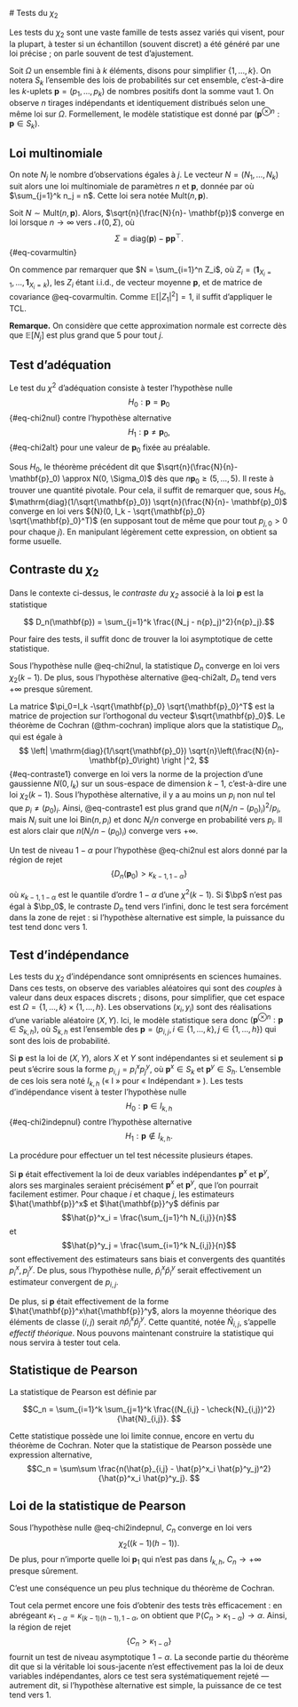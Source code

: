 # Tests du $\chi_2$


\newcommand{\1}{\mathbf{1}}
\newcommand{\PP}{\mathbb{P}}
\newcommand{\E}{\mathbb{E}}


Les tests du $\chi_2$ sont une vaste famille de tests assez variés qui visent, pour la plupart, à tester si un échantillon (souvent discret) a été généré par une loi précise ; on parle souvent de test d'ajustement. 

Soit $\Omega$ un ensemble fini à $k$ éléments, disons pour simplifier $\{1, \dotsc, k\}$. On notera $S_k$ l'ensemble des lois de probabilités sur cet ensemble, c'est-à-dire les $k$-uplets $\mathbf{p} = (p_1, \dotsc, p_k)$ de nombres positifs dont la somme vaut 1. On observe $n$ tirages indépendants et identiquement distribués selon une même loi sur $\Omega$. Formellement, le modèle statistique est donné par $(\mathbf{p}^{\otimes n} : \mathbf{p} \in S_k)$. 

## Loi multinomiale




On note $N_j$ le nombre d'observations égales à $j$. Le vecteur $N=(N_1, \dotsc, N_k)$ suit alors une loi multinomiale de paramètres $n$ et $\mathbf{p}$, donnée par 
\begin{align*}
\PP(N = (n_1, \dotsc, n_k)) = \frac{n!}{n_1! \dotsc n_k!} \prod_{j=1}^k {p}_j^{n_j},
\end{align*} 
où $\sum_{j=1}^k n_j = n$. Cette loi sera notée $\mathrm{Mult}(n, \mathbf{p})$. 

:::{#thm-cvloimult}

Soit $N \sim \mathrm{Mult}(n,\mathbf{p})$. Alors, $\sqrt{n}(\frac{N}{n}- \mathbf{p})$ converge en loi lorsque $n\to\infty$ vers $\mathcal{N}(0, \Sigma)$, où 
$$ \Sigma = \mathrm{diag}(\mathbf{p}) - \mathbf{p}\mathbf{p}^\top.$${#eq-covarmultin}

::: 

:::{.proof}

On commence par remarquer que $N = \sum_{i=1}^n Z_i$, où $Z_i=(\1_{X_i=1}, \dotsc, \1_{X_i=k})$, les $Z_i$ étant i.i.d., de vecteur moyenne $\mathbf{p}$, et de matrice de covariance @eq-covarmultin. Comme $\E[|Z_1|^2]=1$, il suffit d'appliquer le TCL. 

:::


**Remarque.** On considère que cette approximation normale est correcte dès que $\mathbb{E}[N_j]$ est plus grand que $5$ pour tout $j$. 

## Test d'adéquation 

Le test du $\chi^2$ d'adéquation consiste à tester l'hypothèse nulle $$H_0: \mathbf{p}= \mathbf{p}_0$${#eq-chi2nul} contre l'hypothèse alternative
$$H_1:\mathbf{p} \neq \mathbf{p}_0,$${#eq-chi2alt}
pour une valeur de $\mathbf{p}_0$ fixée au préalable. 


Sous $H_0$, le théorème précédent dit que $\sqrt{n}(\frac{N}{n}- \mathbf{p}_0) \approx N(0, \Sigma_0)$ dès que $n \mathbf{p}_0 \geq (5,\dotsc, 5)$. Il reste à trouver une quantité pivotale. Pour cela, il suffit de remarquer que, sous $H_0$,  $\mathrm{diag}(1/\sqrt{\mathbf{p}_0}) \sqrt{n}(\frac{N}{n}- \mathbf{p}_0)$ converge en loi vers  ${N}(0, I_k - \sqrt{\mathbf{p}_0} \sqrt{\mathbf{p}_0}^T)$
(en supposant tout de même que pour tout $p_{j,0} > 0$ pour chaque $j$). En manipulant légèrement cette expression, on obtient sa forme usuelle. 


:::{#def-contraste}

## Contraste du $\chi_2$

Dans le contexte ci-dessus, le *contraste du $\chi_2$* associé à la loi $\mathbf{p}$ est la statistique

$$ D_n(\mathbf{p}) = \sum_{j=1}^k \frac{(N_j - n{p}_j)^2}{n{p}_j}.$$
:::

Pour faire des tests, il suffit donc de trouver la loi asymptotique de cette statistique. 

:::{#thm-loicontraste}

Sous l'hypothèse nulle @eq-chi2nul, la statistique $D_n$ converge en loi vers $\chi_2(k-1)$. De plus, sous l'hypothèse alternative @eq-chi2alt, $D_n$ tend vers $+\infty$ presque sûrement. 
:::


:::{.proof}

La matrice $\pi_0=I_k -\sqrt{\mathbf{p}_0} \sqrt{\mathbf{p}_0}^T$ est la matrice de projection sur l'orthogonal du vecteur $\sqrt{\mathbf{p}_0}$. Le théorème de Cochran (@thm-cochran) implique alors que la statistique $D_n$, qui est égale à 
$$
\left| \mathrm{diag}(1/\sqrt{\mathbf{p}_0}) \sqrt{n}\left(\frac{N}{n}- \mathbf{p}_0\right) \right |^2, $${#eq-contraste1}
converge en loi vers la norme de la projection d'une gaussienne $N(0,I_k)$ sur un sous-espace de dimension $k-1$, c'est-à-dire une loi $\chi_2(k-1)$. Sous l'hypothèse alternative, il y a au moins un $p_i$ non nul tel que $p_i \neq (p_0)_i$. Ainsi, @eq-contraste1 est plus grand que $n(N_i/n - (p_0)_i)^2 / p_i$, mais $N_i$ suit une loi $\mathrm{Bin}(n,p_i)$ et donc $N_i / n$ converge en probabilité vers $p_i$. Il est alors clair que $n(N_i/n - (p_0)_i)$ converge vers $+\infty$.

:::

Un test de niveau $1-\alpha$ pour l'hypothèse @eq-chi2nul est alors donné par la région de rejet
$$ \{ D_n(\mathbf{p}_0) > \kappa_{k-1, 1-\alpha} \}$$

 où $\kappa_{k-1, 1-\alpha}$ est le quantile d'ordre $1-\alpha$ d'une $\chi^2(k-1)$. Si $\bp$ n'est pas égal à $\bp_0$, le contraste $D_n$ tend vers l'infini, donc le test sera forcément dans la zone de rejet : si l'hypothèse alternative est simple, la puissance du test tend donc vers 1. 


## Test d'indépendance

Les tests du $\chi_2$ d'indépendance sont omniprésents en sciences humaines. Dans ces tests, on observe des variables aléatoires qui sont des *couples* à valeur dans deux espaces discrets ; disons, pour simplifier, que cet espace est $\Omega = \{1, \dotsc, k\}\times \{1, \dotsc, h\}$. Les observations $(x_i, y_i)$ sont des réalisations d'une variable aléatoire $(X,Y)$. Ici, le modèle statistique sera donc $(\mathbf{p}^{\otimes n} : \mathbf{p} \in S_{k,h})$, où $S_{k,h}$ est l'ensemble des $\mathbf{p} = (p_{i,j}, i \in \{1,\dots, k\}, j\in \{1, \dots, h\})$ qui sont des lois de probabilité. 

Si $\mathbf{p}$ est la loi de $(X,Y)$, alors $X$ et $Y$ sont indépendantes si et seulement si $\mathbf{p}$ peut s'écrire sous la forme $p_{i,j} = p^x_i p^y_j$, où $\mathbf{p}^x \in S_k$ et $\mathbf{p}^y \in S_h$. L'ensemble de ces lois sera noté $I_{k,h}$ (« I » pour « Indépendant » ). Les tests d'indépendance visent à tester l'hypothèse nulle 
$$ H_0 : \mathbf{p}\in I_{k,h}$${#eq-chi2indepnul}
contre l'hypothèse alternative 
$$ H_1 : \mathbf{p} \notin I_{k,h}.$$

La procédure pour effectuer un tel test nécessite plusieurs étapes. 
\newcommand{\bp}{\mathbf{p}}

Si $\mathbf{p}$ était effectivement la loi de deux variables indépendantes $\bp^x$ et $\bp^y$, alors ses marginales seraient précisément $\bp^x$ et $\bp^y$, que l'on pourrait facilement estimer. Pour chaque $i$ et chaque $j$, les estimateurs $\hat{\bp}^x$ et $\hat{\bp}^y$ définis par
$$\hat{p}^x_i = \frac{\sum_{j=1}^h N_{i,j}}{n}$$
et 
$$\hat{p}^y_j = \frac{\sum_{i=1}^k N_{i,j}}{n}$$
sont effectivement des estimateurs sans biais et convergents des quantités $p^x_i, p^y_j$. De plus, sous l'hypothèse nulle, $\hat{p}^x_i \hat{p}^y_i$ serait effectivement un estimateur convergent de $p_{i,j}$. 

De plus, si $\bp$ était effectivement de la forme $\hat{\bp}^x\hat{\bp}^y$, alors la moyenne théorique des éléments de classe $(i,j)$ serait $n\hat{p}^x_i \hat{p}^y_j$. Cette quantité, notée $\check{N}_{i,j}$, s'appelle *effectif théorique*. Nous pouvons maintenant construire la statistique qui nous servira à tester tout cela. 

:::{#def-statpearson}

## Statistique de Pearson

La statistique de Pearson est définie par 

$$C_n = \sum_{i=1}^k \sum_{j=1}^k \frac{(N_{i,j} - \check{N}_{i,j})^2}{\hat{N}_{i,j}}. $$

:::

Cette statistique possède une loi limite connue, encore en vertu du théorème de Cochran. Noter que la statistique de Pearson possède une expression alternative, 
$$C_n = \sum\sum \frac{n(\hat{p}_{i,j} - \hat{p}^x_i \hat{p}^y_j)^2}{\hat{p}^x_i \hat{p}^y_j}.  $$

:::{#thm-testindepchi2}

## Loi de la statistique de Pearson

Sous l'hypothèse nulle @eq-chi2indepnul, $C_n$ converge en loi vers 
$$ \chi_2((k-1)(h-1)).$$
De plus, pour n'importe quelle loi $\bp_1$ qui n'est pas dans $I_{k,h}$, $C_n \to +\infty$ presque sûrement. 
:::

:::{.proof}
C'est une conséquence un peu plus technique du théorème de Cochran. 

:::

Tout cela permet encore une fois d'obtenir des tests très efficacement : en abrégeant $\kappa_{1 - \alpha} = \kappa_{(k-1)(h-1), 1-\alpha}$, on obtient que $\mathbb{P}(C_n > \kappa_{1-\alpha}) \to \alpha$. Ainsi, la région de rejet 
$$\{C_n > \kappa_{1-\alpha}\} $$
fournit un test de niveau asymptotique $1-\alpha$. La seconde partie du théorème dit que si la véritable loi sous-jacente n'est effectivement pas la loi de deux variables indépendantes, alors ce test sera systématiquement rejeté --- autrement dit, si l'hypothèse alternative est simple, la puissance de ce test tend vers 1. 

<!-- 
## Test d'homogénéité

On suppose cette fois-ci que l'on observe à la fois $X_1, \dotsc, X_n$ et $Y_1, \dotsc, Y_m$, les deux étant iid. La question que l'on se pose est celle de l'égalité en loi des $Y$ et des $X$. 

Une manière de s'en sortir est de passer par un test du $\chi^2$ d'indépendance (plus tard). On peut aussi passer par un test du $\chi^2$ d'appartenance à un sous-espace. Pour se faire, on dissocie les deux espaces d'arrivée pour obtenir $[\![1,2k]\!]$, et on regroupe les observations en supposant que l'on observe $\tilde{X}_1, \dotsc, \tilde{X}_{n+m}$ i.i.d. à valeurs dans $[\![1,2k]\!]$, où les $n$ premières observations correspondent aux $X_i$, les $m$ dernières aux $Y_i+k$. 

Avec ce bidouillage, on a, pour $1 \leq j \leq k$, $\P(\tilde{X}_i=j) = \frac{n}{n+m} \P(X_1=j)$, et $\P(\tilde{X}_i = j) = \frac{m}{n+m} \P(Y_1=j)$ si $k+1\leq j \leq 2k$. Si on note $Z_i = (\1_{\tilde{X}_i=j})_{j=1, \dotsc, 2k}$, $Z_i$ suit une loi multinomiale $\mathcal{M}(n+m, (\frac{n}{n+m} \mathbf{p}_X, \frac{m}{m+n} \mathbf{p}_Y))$. On supposera dans la suite que toutes les proportions sont non nulles. 

En notant les proportions $\alpha_n = \frac{n}{n+m}$, $\alpha_m = \frac{m}{m+n}$ et $\mathbf{p}_{\tilde{X}}$ le vecteur moyenne de $\tilde{X}$, on a, sous $H_0$, 
\begin{align*}
A \mathbf{p}_{\tilde{X}} = 0_k,
\end{align*}
où $A$ est la matrice $(\mathrm{diag}(\alpha_n^{-1},k) | \mathrm{diag}(-\alpha_m^{-1},k)) \in M_{k,2k}$. Toujours sous $H_0$, on en déduit alors
\begin{align*}
A(Z_1-\mathbf{p}_{\tilde{X}}) = AZ_1.
\end{align*}
Une application du théorème central limite donne alors
\begin{align*}
\sqrt{n+m} A \bar{Z}_{n+m} \leadsto \mathcal{N}(0_k, A \Sigma A^T),
\end{align*}
avec $\Sigma = \mathrm{diag}(\mathbf{p}_{\tilde{X}}) - \mathbf{p}_{\tilde{X}} \mathbf{p}_{\tilde{X}}^T$. Comme $A \mathbf{p}_{\tilde{X}} = 0_k$, un calcul matriciel donne
\begin{align*}
A \Sigma A^T = A \mathrm{diag}(\mathbf{p}_{\tilde{X}}) A^T = (\alpha_n^{-1} + \alpha_m^{-1}) \mathrm{diag}(\mathbf{p}) \in M_{k,k},
\end{align*}
où $\mathbf{p} = \mathbf{p}_{X} = \mathbf{p}_Y$ (rappelons que l'on travaille sous $H_0$).

On en déduit alors que, sous $H_0$, 
\begin{align*}
\mathrm{diag}(\mathbf{p})^{-\frac{1}{2}} \frac{A\bar{Z}_{n+m}}{\sqrt{\frac{1}{n} + \frac{1}{m}}} \leadsto \mathcal{N}(0,I_k).
\end{align*}
On peut estimer $\mathrm{diag}(\mathbf{p})$ via $\frac{1}{n+m}  (N_{j,X} + N_{j,Y})_{j=1, \dotsc, k}$, où $N_{j,X} = \sum_{i=1}^n \1_{X_i=j}$ et $N_{j,Y} = \sum_{i=1}^m \1_{Y_i=j}$. La convergence en proba étant assurée par la loi des grands nombres, le lemme de Slustsky donne alors en prenant la norme au carré
\begin{align*}
\sum_{j=1}^k \frac{nm \left ( \frac{N_{j,X}}{n} - \frac{N_{j,Y}}{m} \right )^2}{N_{j,X} + N_{j,Y}} \leadsto \chi^2(k),
\end{align*}
sous $H_0$. Ce dont on peut déduire un test de niveau $\alpha$.

-->

